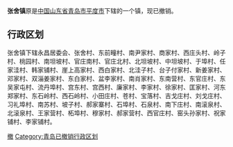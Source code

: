 '''张舍镇'''原是[[中华人民共和国|中国]][[山东省|山东省]][[青岛市|青岛市]][[平度市|平度市]]下辖的一个镇，现已撤销。

== 行政区划 ==

张舍镇下辖永昌居委会、张舍村、东前疃村、南尹家村、商家村、西庄头村、岭子村、桃园村、南坦坡村、官庄南村、官庄北村、北坦坡村、中坦坡村、于埠村、任家洼村、韩家铺村、崖上高家村、西白家村、北洼子村、台子付家村、新姜家村、邓家村、双淄姜家村、东白家村、盆李家村、南肖家村、东南营村、东官庄村、东吴家屯村、流丹埠村、宫东村、宫西村、廉家村、李家村、徐家村、匡家村、河东郑家村、东石岭村、西石岭村、小田庄村、苍村、宝落村、吉戈庄村、刘戈庄村、习礼埠村、南苏村、坡子村、郝家寨村、石埠村、石泉村、南下庄村、南滚泉村、北滚泉村、王家营村、柘埠村、穆家村、郝家营村、西官庄村、窑头孙家村、祝家铺村、李家铺村。

{{青岛小作品}}

[[Category:平度市|撤]]
[[Category:青岛已撤销行政区划|Category:青岛已撤销行政区划]]